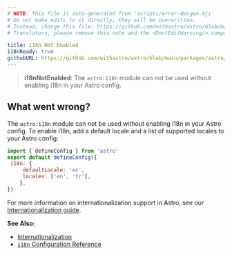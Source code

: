 ```yaml
---
# NOTE: This file is auto-generated from 'scripts/error-docgen.mjs'
# Do not make edits to it directly, they will be overwritten.
# Instead, change this file: https://github.com/withastro/astro/blob/main/packages/astro/src/core/errors/errors-data.ts
# Translators, please remove this note and the <DontEditWarning/> component.

title: i18n Not Enabled
i18nReady: true
githubURL: https://github.com/withastro/astro/blob/main/packages/astro/src/core/errors/errors-data.ts
---
```


<DontEditWarning />


> **i18nNotEnabled**: The `astro:i18n` module can not be used without enabling i18n in your Astro config.

## What went wrong?
The `astro:i18n` module can not be used without enabling i18n in your Astro config. To enable i18n, add a default locale and a list of supported locales to your Astro config:
```js
import { defineConfig } from 'astro'
export default defineConfig({
 i18n: {
	 defaultLocale: 'en',
	 locales: ['en', 'fr'],
	},
})
```

For more information on internationalization support in Astro, see our [Internationalization guide](/en/guides/internationalization/).

**See Also:**
-  [Internationalization](/en/guides/internationalization/)
-  [`i18n` Configuration Reference](/en/reference/configuration-reference/#i18n)


